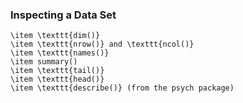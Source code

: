 
### Inspecting a Data Set

	\item \texttt{dim()}
	\item \texttt{nrow()} and \texttt{ncol()}
	\item \texttt{names()}
	\item summary()
	\item \texttt{tail()}
	\item \texttt{head()}
	\item \texttt{describe()} (from the psych package)
